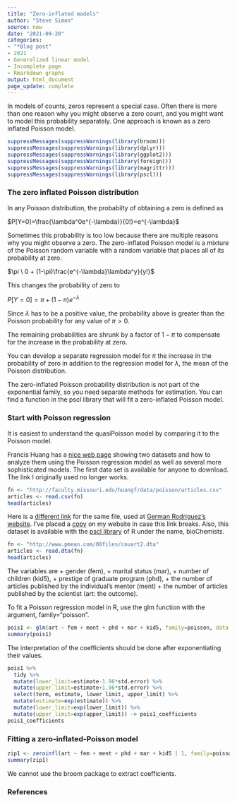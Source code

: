 ```yaml
---
title: "Zero-inflated models"
author: "Steve Simon"
source: new
date: "2021-09-20"
categories:
- "*Blog post"
- 2021
- Generalized linear model
- Incomplete page
- Rmarkdown graphs
output: html_document
page_update: complete
---
```


In models of counts, zeros represent a special case. Often there is more than one reason why you might observe a zero count, and you might want to model this probability separately. One approach is known as a zero inflated Poisson model.

```r
suppressMessages(suppressWarnings(library(broom)))
suppressMessages(suppressWarnings(library(dplyr)))
suppressMessages(suppressWarnings(library(ggplot2)))
suppressMessages(suppressWarnings(library(foreign)))
suppressMessages(suppressWarnings(library(magrittr)))
suppressMessages(suppressWarnings(library(pscl)))
```

### The zero inflated Poisson distribution

In any Poisson distribution, the probabilty of obtaining a zero is defined as

$P[Y=0]=\frac{\lambda^0e^{-\lambda}}{0!}=e^{-\lambda}$

Sometimes this probability is too low because there are multiple reasons why you might observe a zero. The zero-inflated Poisson model is a mixture of the Poisson random variable with a random variable that places all of its probability at zero.

$\pi \ 0 + (1-\pi)\frac{e^{-\lambda}\lambda^y}{y!}$

This changes the probability of zero to

$P[Y=0]=\pi+(1-\pi)e^{-\lambda}$

Since $\lambda$ has to be a positive value, the probability above is greater than the Poisson probability for any value of $\pi>0$.

The remaining probabilities are shrunk by a factor of $1-\pi$ to compensate for the increase in the probability at zero.

You can develop a separate regression model for $\pi$ the increase in the probability of zero in addition to the regression model for $\lambda$, the mean of the Poisson distribution.

The zero-inflated Poisson probability distribution is not part of the exponential family, so you need separate methods for estimation. You can find a function in the pscl library that will fit a zero-inflated Poisson model.

### Start with Poisson regression

It is easiest to understand the quasiPoisson model by comparing it to the Poisson model.

Francis Huang has a [nice web page][hua1] showing two datasets and how to analyze them using the Poisson regression model as well as several more sophisticated models. The first data set is available for anyone to download. The link I originally used no longer works.

```r
fn <- "http://faculty.missouri.edu/huangf/data/poisson/articles.csv"
articles <- read.csv(fn)
head(articles)
```

Here is a [different link][rod3] for the same file, used at [German Rodriguez's website][rod2]. I've placed a [copy][sim3] on my website in case this link breaks. Also, this dataset is available with the [pscl library][zei1] of R under the name, bioChemists.

```r
fn <- "http://www.pmean.com/00files/couart2.dta"
articles <- read.dta(fn)
head(articles)
```

[hua1]: https://francish.netlify.app/post/poisson-and-negative-binomial-regression-using-r/
[rod2]: https://data.princeton.edu/wws509/r/overdispersion
[rod3]: http://www.pmean.com/00files/couart2.dta
[sim3]: http://www.pmean.com/00files/couart2.dta
[zei1]: https://cran.r-project.org/web/packages/pscl/vignettes/countreg.pdf

The variables are
+ gender (fem),
+ marital status (mar),
+ number of children (kid5),
+ prestige of graduate program (phd), 
+ the number of articles published by the individual's mentor (ment)
+ the number of articles published by the scientist (art: the outcome).

To fit a Poisson regression model in R, use the glm function with the argument, family="poisson".

```r
pois1 <- glm(art ~ fem + ment + phd + mar + kid5, family=poisson, data = articles)
summary(pois1)
```

The interpretation of the coefficients should be done after exponentiating their values.

```r
pois1 %>%
  tidy %>%
  mutate(lower_limit=estimate-1.96*std.error) %>%
  mutate(upper_limit=estimate+1.96*std.error) %>%
  select(term, estimate, lower_limit, upper_limit) %>%
  mutate(estimate=exp(estimate)) %>%
  mutate(lower_limit=exp(lower_limit)) %>%
  mutate(upper_limit=exp(upper_limit)) -> pois1_coefficients
pois1_coefficients
```

### Fitting a zero-inflated-Poisson model

```r
zip1 <- zeroinfl(art ~ fem + ment + phd + mar + kid5 | 1, family=poisson, data = articles)
summary(zip1)
```

We cannot use the broom package to extract coefficients.



### References
